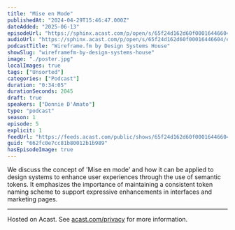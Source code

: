 ```yaml
---
title: "Mise en Mode"
publishedAt: "2024-04-29T15:46:47.000Z"
dateAdded: "2025-06-13"
episodeUrl: "https://sphinx.acast.com/p/open/s/65f24d162d60f00016446604/e/662fc0e7cc81b80012b1b989/media.mp3"
audioUrl: "https://sphinx.acast.com/p/open/s/65f24d162d60f00016446604/e/662fc0e7cc81b80012b1b989/media.mp3"
podcastTitle: "Wireframe.fm by Design Systems House"
showSlug: "wireframefm-by-design-systems-house"
image: "./poster.jpg"
localImages: true
tags: ["Unsorted"]
categories: ["Podcast"]
duration: "0:34:05"
durationSeconds: 2045
draft: true
speakers: ["Donnie D'Amato"]
type: "podcast"
season: 1
episode: 5
explicit: 1
feedUrl: "https://feeds.acast.com/public/shows/65f24d162d60f00016446604"
guid: "662fc0e7cc81b80012b1b989"
hasEpisodeImage: true
---
```

We discuss the concept of 'Mise en mode' and how it can be applied to design systems to enhance user experiences through the use of semantic tokens. It emphasizes the importance of maintaining a consistent token naming scheme to support expressive enhancements in interfaces and marketing pages.  

---

Hosted on Acast. See [acast.com/privacy](https://acast.com/privacy) for more information.
